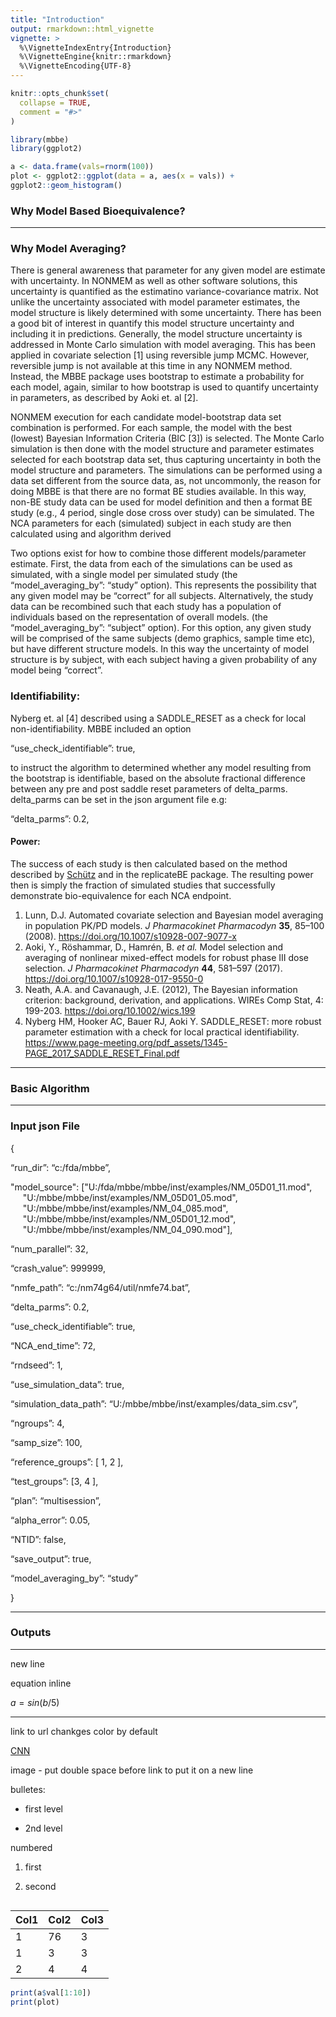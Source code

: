 ```yaml
---
title: "Introduction"
output: rmarkdown::html_vignette
vignette: >
  %\VignetteIndexEntry{Introduction}
  %\VignetteEngine{knitr::rmarkdown}
  %\VignetteEncoding{UTF-8}
---
```


```r
knitr::opts_chunk$set(
  collapse = TRUE,
  comment = "#>"
)
```

```r
library(mbbe)
library(ggplot2) 

a <- data.frame(vals=rnorm(100))
plot <- ggplot2::ggplot(data = a, aes(x = vals)) +
ggplot2::geom_histogram()

```

### Why Model Based Bioequivalence?

------------------------------------------------------------------------

### Why Model Averaging?

There is general awareness that parameter for any given model are estimate with uncertainty. In NONMEM as well as other software solutions, this uncertainty is quantified as the estimatino variance-covariance matrix. Not unlike the uncertainty associated with model parameter estimates, the model structure is likely determined with some uncertainty. There has been a good bit of interest in quantify this model structure uncertainty and including it in predictions. Generally, the model structure uncertainty is addressed in Monte Carlo simulation with model averaging. This has been applied in covariate selection [1] using reversible jump MCMC. However, reversible jump is not available at this time in any NONMEM method. Instead, the MBBE package uses bootstrap to estimate a probability for each model, again, similar to how bootstrap is used to quantify uncertainty in parameters, as described by Aoki et. al [2].

NONMEM execution for each candidate model-bootstrap data set combination is performed. For each sample, the model with the best (lowest) Bayesian Information Criteria (BIC [3]) is selected. The Monte Carlo simulation is then done with the model structure and parameter estimates selected for each bootstrap data set, thus capturing uncertainty in both the model structure and parameters. The simulations can be performed using a data set different from the source data, as, not uncommonly, the reason for doing MBBE is that there are no format BE studies available. In this way, non-BE study data can be used for model definition and then a format BE study (e.g., 4 period, single dose cross over study) can be simulated. The NCA parameters for each (simulated) subject in each study are then calculated using and algorithm derived

Two options exist for how to combine those different models/parameter estimate. First, the data from each of the simulations can be used as simulated, with a single model per simulated study (the "model_averaging_by": "study" option). This represents the possibility that any given model may be "correct" for all subjects. Alternatively, the study data can be recombined such that each study has a population of individuals based on the representation of overall models. (the "model_averaging_by": "subject" option). For this option, any given study will be comprised of the same subjects (demo graphics, sample time etc), but have different structure models. In this way the uncertainty of model structure is by subject, with each subject having a given probability of any model being "correct".

### Identifiability:

Nyberg et. al [4] described using a SADDLE_RESET as a check for local non-identifiability. MBBE included an option

"use_check_identifiable": true,

to instruct the algorithm to determined whether any model resulting from the bootstrap is identifiable, based on the absolute fractional difference between any pre and post saddle reset parameters of delta_parms. delta_parms can be set in the json argument file e.g:

"delta_parms": 0.2,

#### Power:

The success of each study is then calculated based on the method described by [Schütz](https://cran.r-project.org/web/packages/replicateBE/replicateBE.pdf) and in the replicateBE package. The resulting power then is simply the fraction of simulated studies that successfully demonstrate bio-equivalence for each NCA endpoint.

1.  Lunn, D.J. Automated covariate selection and Bayesian model averaging in population PK/PD models. *J Pharmacokinet Pharmacodyn* **35**, 85--100 (2008). <https://doi.org/10.1007/s10928-007-9077-x>
2.  Aoki, Y., Röshammar, D., Hamrén, B. *et al.* Model selection and averaging of nonlinear mixed-effect models for robust phase III dose selection. *J Pharmacokinet Pharmacodyn* **44**, 581--597 (2017). <https://doi.org/10.1007/s10928-017-9550-0>
3.  Neath, A.A. and Cavanaugh, J.E. (2012), The Bayesian information criterion: background, derivation, and applications. WIREs Comp Stat, 4: 199-203. <https://doi.org/10.1002/wics.199>
4.  Nyberg HM, Hooker AC, Bauer RJ, Aoki Y. SADDLE_RESET: more robust parameter estimation with a check for local practical identifiability. <https://www.page-meeting.org/pdf_assets/1345-PAGE_2017_SADDLE_RESET_Final.pdf>

------------------------------------------------------------------------

### Basic Algorithm

------------------------------------------------------------------------

### Input json File

{

"run_dir": "c:/fda/mbbe",

```{=html}
"model_source": ["U:/fda/mbbe/mbbe/inst/examples/NM_05D01_11.mod",<br>
```
```{=html}
&nbsp&nbsp&nbsp&nbsp&nbsp"U:/mbbe/mbbe/inst/examples/NM_05D01_05.mod",<br>
```
```{=html}
&nbsp&nbsp&nbsp&nbsp&nbsp"U:/mbbe/mbbe/inst/examples/NM_04_085.mod",<br>
```
```{=html}
&nbsp&nbsp&nbsp&nbsp&nbsp"U:/mbbe/mbbe/inst/examples/NM_05D01_12.mod",<br>
```
```{=html}
&nbsp&nbsp&nbsp&nbsp&nbsp"U:/mbbe/mbbe/inst/examples/NM_04_090.mod"],<br>
```
"num_parallel": 32,

"crash_value": 999999,

"nmfe_path": "c:/nm74g64/util/nmfe74.bat",

"delta_parms": 0.2,

"use_check_identifiable": true,

"NCA_end_time": 72,

"rndseed": 1,

"use_simulation_data": true,

"simulation_data_path": "U:/mbbe/mbbe/inst/examples/data_sim.csv",

"ngroups": 4,

"samp_size": 100,

"reference_groups": [ 1, 2 ],

"test_groups": [3, 4 ],

"plan": "multisession",

"alpha_error": 0.05,

"NTID": false,

"save_output": true,

"model_averaging_by": "study"

}

------------------------------------------------------------------------

### Outputs

------------------------------------------------------------------------

new line

equation inline

$a = sin( b/5)$

------------------------------------------------------------------------

link to url chankges color by default

[CNN](http://www.cnn.com)

image - put double space before link to put it on a new line

bulletes:

-   first level

-   2nd level

numbered

1.  first

2.  second

```r

```

| Col1 | Col2 | Col3 |
|------|------|------|
| 1    | 76   | 3    |
| 1    | 3    | 3    |
| 2    | 4    | 4    |

```r
print(a$val[1:10])
print(plot)
```
